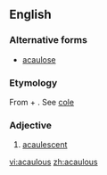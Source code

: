 ==English==

===Alternative forms===
* [[acaulose]]

===Etymology===
From {{term|a-||not|lang=en}} + {{etyl|la|en}} {{term|caulis||stalk|lang=la}}. See [[cole]]

===Adjective===
{{en-adj|-}}

# {{botany}} [[acaulescent]]

[[vi:acaulous]]
[[zh:acaulous]]